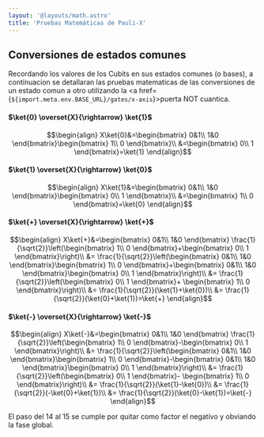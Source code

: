 ```yaml
---
layout: '@layouts/math.astro'
title: 'Pruebas Matemáticas de Pauli-X'
---
```


## Conversiones de estados comunes

Recordando los valores de los Cubits en sus estados comunes (o bases), a continuacion se detallaran las pruebas matematicas de las conversiones de un estado comun a otro utilizando la <a href={`${import.meta.env.BASE_URL}/gates/x-axis`}>puerta NOT cuantica</a>.

#### $\ket{0} \overset{X}{\rightarrow} \ket{1}$

```math
\begin{align}
X\ket{0}&=\begin{bmatrix}
0&1\\
1&0
\end{bmatrix}\begin{bmatrix}
1\\
0
\end{bmatrix}\\
&=\begin{bmatrix}
0\\
1
\end{bmatrix}=\ket{1}
\end{align}
```

#### $\ket{1} \overset{X}{\rightarrow} \ket{0}$

```math
\begin{align}
X\ket{1}&=\begin{bmatrix}
0&1\\
1&0
\end{bmatrix}\begin{bmatrix}
0\\
1
\end{bmatrix}\\
&=\begin{bmatrix}
1\\
0
\end{bmatrix}=\ket{0}
\end{align}
```

#### $\ket{+} \overset{X}{\rightarrow} \ket{+}$

```math
\begin{align}
X\ket{+}&=\begin{bmatrix}
0&1\\
1&0
\end{bmatrix}
\frac{1}{\sqrt{2}}\left(\begin{bmatrix}
1\\
0
\end{bmatrix}+\begin{bmatrix}
0\\
1
\end{bmatrix}\right)\\
&=
\frac{1}{\sqrt{2}}\left(\begin{bmatrix}
0&1\\
1&0
\end{bmatrix}\begin{bmatrix}
1\\
0
\end{bmatrix}+\begin{bmatrix}
0&1\\
1&0
\end{bmatrix}\begin{bmatrix}
0\\
1
\end{bmatrix}\right)\\
&=
\frac{1}{\sqrt{2}}\left(\begin{bmatrix}
0\\
1
\end{bmatrix}+
\begin{bmatrix}
1\\
0
\end{bmatrix}\right)\\
&=
\frac{1}{\sqrt{2}}(\ket{1}+\ket{0})\\
&=
\frac{1}{\sqrt{2}}(\ket{0}+\ket{1})=\ket{+}
\end{align}
```

#### $\ket{-} \overset{X}{\rightarrow} \ket{-}$

```math
\begin{align}
X\ket{-}&=\begin{bmatrix}
0&1\\
1&0
\end{bmatrix}
\frac{1}{\sqrt{2}}\left(\begin{bmatrix}
1\\
0
\end{bmatrix}-\begin{bmatrix}
0\\
1
\end{bmatrix}\right)\\
&=
\frac{1}{\sqrt{2}}\left(\begin{bmatrix}
0&1\\
1&0
\end{bmatrix}\begin{bmatrix}
1\\
0
\end{bmatrix}-\begin{bmatrix}
0&1\\
1&0
\end{bmatrix}\begin{bmatrix}
0\\
1
\end{bmatrix}\right)\\
&=
\frac{1}{\sqrt{2}}\left(\begin{bmatrix}
0\\
1
\end{bmatrix}-
\begin{bmatrix}
1\\
0
\end{bmatrix}\right)\\
&=
\frac{1}{\sqrt{2}}(\ket{1}-\ket{0})\\
&=
\frac{1}{\sqrt{2}}(-\ket{0}+\ket{1})\\
&=
\frac{1}{\sqrt{2}}(\ket{0}-\ket{1})=\ket{-}
\end{align}
```

El paso del 14 al 15 se cumple por quitar como factor el negativo y obviando la fase global.
